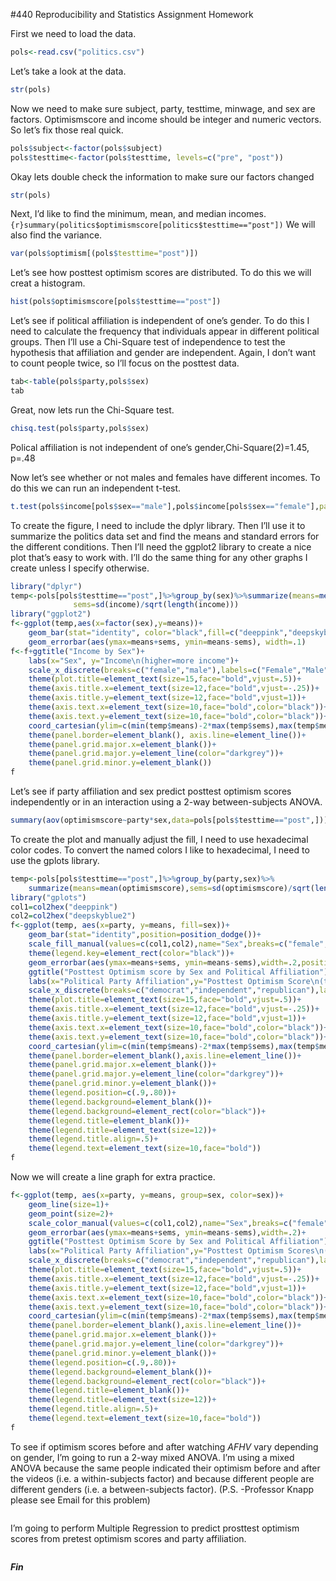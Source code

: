 #440 Reproducibility and Statistics Assignment Homework

<!-- This is an Rmd comment. -->
<!--
You can make comments several lines long by inserting
the text in between the the start and the end of the 
comment.

Comments are where I'll tell you what to do. You should
use the space directly below the comments to do what
the comment asks. You should also describe what you're
doing to make it obvious to the reader so they can
easily follow your logic in a fully reproducible way.
For any statistical tests you run, you should explain
the results in plain English and present the statistics
as you would in an APA style manuscript. For any symbols
you don't know how to use/can't use, feel free to use the name
instead (e.g. alpha)
--> 

<!-- Load the politics.csv data file. -->
First we need to load the data.

```r
pols<-read.csv("politics.csv")
```

<!-- 
Check the structure.
subject, party, testtime, minwage, and sex need to be factors.
optimismscore and income should be integer and numeric vectors.
Fix any variables that aren't right.
-->
Let's take a look at the data.
```r
str(pols)
```
Now we need to make sure subject, party, testtime, minwage, and sex are factors. Optimismscore and income should be integer and numeric vectors. So let's fix those real quick.
```r
pols$subject<-factor(pols$subject)
pols$testtime<-factor(pols$testtime, levels=c("pre", "post"))
```
Okay lets double check the information to make sure our factors changed
```r
str(pols)
```

<!-- Find the minimum, mean, and variance for posttest
optimism scores. -->
Next, I'd like to find the minimum, mean, and median incomes. 
```{r}summary(politics$optimismscore[politics$testtime=="post"])
```
We will also find the variance.
```r
var(pols$optimism[(pols$testtime="post")])
```

<!-- Create a histogram of posttest optimism scores.
Feel free to use the default ugly settings since
we didn't cover how to do this in ggplot2. If
you're a real go-getter, see if you can figure
out how to make a prettier histogram with better
labels, etc. using ggplot2. -->
Let's see how posttest optimism scores are distributed. To do this we will creat a histogram.
```r
hist(pols$optimismscore[pols$testtime=="post"])
```

<!-- Run a test to determine whether political affiliation
is independent of one's gender.
Present the data supporting your analyses in graphical or
tabular form.
-->
Let's see if political affiliation is independent of one's gender. To do this I need to calculate the frequency that individuals appear in different political groups. Then I'll
use a Chi-Square test of independence to test the hypothesis that
affiliation and gender are independent. Again, I don't want
to count people twice, so I'll focus on the posttest data.
```r
tab<-table(pols$party,pols$sex)
tab
```
Great, now lets run the Chi-Square test.
```r
chisq.test(pols$party,pols$sex)
```
Polical affiliation is not independent of one's gender,Chi-Square(2)=1.45, p=.48

<!-- Run a test to determine whether or not males and females
have different incomes.
Create a graph to display your data that includes the relevant
means and standard errors.-->
Now let's see whether or not males and females have different incomes. To do this we can run an independent t-test.
```r
t.test(pols$income[pols$sex=="male"],pols$income[pols$sex=="female"],paired=FALSE,var.equal=FALSE,alternative="two.sided",con.level=.95)
```

To create the figure, I need to include the dplyr library. Then
I'll use it to summarize the politics data set and find the means
and standard errors for the different conditions. Then I'll need
the ggplot2 library to create a nice plot that's easy to work with.
I'll do the same thing for any other graphs I create unless I
specify otherwise.
```r
library("dplyr")
temp<-pols[pols$testtime=="post",]%>%group_by(sex)%>%summarize(means=mean(income),
              sems=sd(income)/sqrt(length(income)))
library("ggplot2")
f<-ggplot(temp,aes(x=factor(sex),y=means))+
    geom_bar(stat="identity", color="black",fill=c("deeppink","deepskyblue2"))+
    geom_errorbar(aes(ymax=means+sems, ymin=means-sems), width=.1)
f<-f+ggtitle("Income by Sex")+
    labs(x="Sex", y="Income\n(higher=more income")+
    scale_x_discrete(breaks=c("female","male"),labels=c("Female","Male"))+
    theme(plot.title=element_text(size=15,face="bold",vjust=.5))+
    theme(axis.title.x=element_text(size=12,face="bold",vjust=-.25))+
    theme(axis.title.y=element_text(size=12,face="bold",vjust=1))+
    theme(axis.text.x=element_text(size=10,face="bold",color="black"))+
    theme(axis.text.y=element_text(size=10,face="bold",color="black"))+
    coord_cartesian(ylim=c(min(temp$means)-2*max(temp$sems),max(temp$means)+2*max(temp$sems)))+
    theme(panel.border=element_blank(), axis.line=element_line())+
    theme(panel.grid.major.x=element_blank())+
    theme(panel.grid.major.y=element_line(color="darkgrey"))+
    theme(panel.grid.minor.y=element_blank())
f
```

<!-- See if male and females with different political affiliations
have different posttest optimism scores. Create a graph to display
your data that includes the relevant means and standard errors.-->
Let's see if party affiliation and sex predict posttest optimism scores independently
or in an interaction using a 2-way between-subjects ANOVA.
```r
summary(aov(optimismscore~party*sex,data=pols[pols$testtime=="post",]))
```


To create the plot and manually adjust the fill, I need to use
hexadecimal color codes. To convert the named colors I like
to hexadecimal, I need to use the gplots library.
```r
temp<-pols[pols$testtime=="post",]%>%group_by(party,sex)%>%
    summarize(means=mean(optimismscore),sems=sd(optimismscore)/sqrt(length(optimismscore)))
library("gplots")
col1=col2hex("deeppink")
col2=col2hex("deepskyblue2")
f<-ggplot(temp, aes(x=party, y=means, fill=sex))+
    geom_bar(stat="identity",position=position_dodge())+
    scale_fill_manual(values=c(col1,col2),name="Sex",breaks=c("female","male"),labels=c("Female", "Male"))+
    theme(legend.key=element_rect(color="black"))+
    geom_errorbar(aes(ymax=means+sems, ymin=means-sems),width=.2,position=position_dodge(.9))+
    ggtitle("Posttest Optimism score by Sex and Political Affiliation")+
    labs(x="Political Party Affiliation",y="Posttest Optimism Score\n(tens)")+
    scale_x_discrete(breaks=c("democrat","independent","republican"),labels=c("Democrat","Independent","Republican"))+
    theme(plot.title=element_text(size=15,face="bold",vjust=.5))+
    theme(axis.title.x=element_text(size=12,face="bold",vjust=-.25))+
    theme(axis.title.y=element_text(size=12,face="bold",vjust=1))+
    theme(axis.text.x=element_text(size=10,face="bold",color="black"))+
    theme(axis.text.y=element_text(size=10,face="bold",color="black"))+
    coord_cartesian(ylim=c(min(temp$means)-2*max(temp$sems),max(temp$means)+2*max(temp$sems)))+
    theme(panel.border=element_blank(),axis.line=element_line())+
    theme(panel.grid.major.x=element_blank())+
    theme(panel.grid.major.y=element_line(color="darkgrey"))+
    theme(panel.grid.minor.y=element_blank())+
    theme(legend.position=c(.9,.80))+
    theme(legend.background=element_blank())+
    theme(legend.background=element_rect(color="black"))+
    theme(legend.title=element_blank())+
    theme(legend.title=element_text(size=12))+
    theme(legend.title.align=.5)+
    theme(legend.text=element_text(size=10,face="bold"))
f
```



<!-- Create a line graph for the same data. With
error bars of course!-->
Now we will create a line graph for extra practice.
```r
f<-ggplot(temp, aes(x=party, y=means, group=sex, color=sex))+
    geom_line(size=1)+
    geom_point(size=2)+
    scale_color_manual(values=c(col1,col2),name="Sex",breaks=c("female","male"),labels=c("Female", "Male"))+
    geom_errorbar(aes(ymax=means+sems, ymin=means-sems),width=.2)+
    ggtitle("Posttest Optimism Score by Sex and Political Affiliation")+
    labs(x="Political Party Affiliation",y="Posttest Optimism Scores\n(tens)")+
    scale_x_discrete(breaks=c("democrat","independent","republican"),labels=c("Democrat","Independent","Republican"))+
    theme(plot.title=element_text(size=15,face="bold",vjust=.5))+
    theme(axis.title.x=element_text(size=12,face="bold",vjust=-.25))+
    theme(axis.title.y=element_text(size=12,face="bold",vjust=1))+
    theme(axis.text.x=element_text(size=10,face="bold",color="black"))+
    theme(axis.text.y=element_text(size=10,face="bold",color="black"))+
    coord_cartesian(ylim=c(min(temp$means)-2*max(temp$sems),max(temp$means)+2*max(temp$sems)))+
    theme(panel.border=element_blank(),axis.line=element_line())+
    theme(panel.grid.major.x=element_blank())+
    theme(panel.grid.major.y=element_line(color="darkgrey"))+
    theme(panel.grid.minor.y=element_blank())+
    theme(legend.position=c(.9,.80))+
    theme(legend.background=element_blank())+
    theme(legend.background=element_rect(color="black"))+
    theme(legend.title=element_blank())+
    theme(legend.title=element_text(size=12))+
    theme(legend.title.align=.5)+
    theme(legend.text=element_text(size=10,face="bold"))
f
```

<!-- Run a test to see if optimism scores pre- and post
watching videos depends on sex.-->
To see if optimism scores before and after watching *AFHV*
vary depending on gender, I'm going to run a
2-way mixed ANOVA. I'm using a mixed ANOVA because the same
people indicated their optimism before and after the videos
(i.e. a within-subjects factor) and because different
people are different genders (i.e.
a between-subjects factor).
(P.S. -Professor Knapp please see Email for this problem)
```r

```

<!-- Run a Multiple Regression Analysis to see
whether you can predict someones posttest optimism
scores from their pretest optimism scores and party
affiliation. Create a figure that shows the distributions
of pre- and posttest optimism scores and sex and create
lines that best fit the data for both sexes regardless of
whether the lines are warranted based on the statistical
analyses-->
I'm going to perform Multiple Regression
to predict prosttest optimism scores from pretest optimism scores and
party affiliation.
```r

```
***Fin***